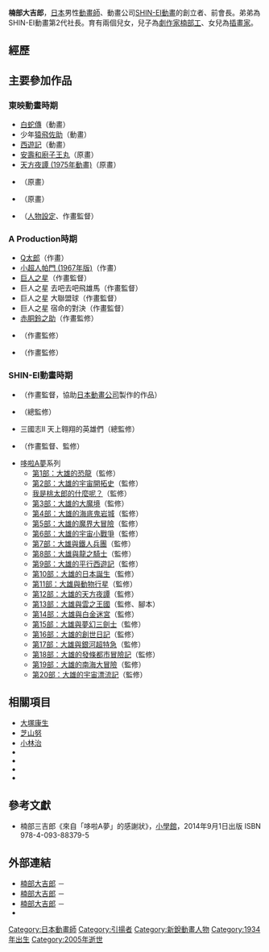 {{Multiple issues|
{{expand language|1=ja|page=藤子・F・不二雄|time=2020-02-19T07:12:34+00:00}}
{{refimprove|time=2019-01-31T16:46:12+00:00}}
}}
{{noteTA
|G1=Doraemon
|1=zh-hans:飞人;zh-hk:神奇小子;zh-tw:小超人帕門;
}}
{{Infobox person
| name          = 楠部 大吉郎
| image         = 
| alt           =
| caption       = 
| birth_date    = {{Birth date|1934|12|10}}
| birth_place   = {{Manchukuo}}
| death_date    = {{death date and age|2005|8|27|1934|12|10}}
| death_place   = {{JPN}}
| death_cause   = 
| nationality   = {{flag|Japan|1947}}
| other_names   =
| occupation    = [[漫畫家|漫畫家]]
| years_active  = 1957年－1999年
| known_for     =
| notable_works = 
}}
{{noteTA|G1=Anime}}
{{japanese|japanese=楠部 大吉郎|kana=くすべ だいきちろう|romaji=Kusube Daikichirō}}
'''楠部大吉郎'''{{BD|1934年|12月10日|2005年|8月27日}}，[[日本|日本]]男性[[動畫師|動畫師]]、動畫公司[[SHIN-EI動畫|SHIN-EI動畫]]的創立者、前會長。弟弟為SHIN-EI動畫第2代社長{{link-ja|楠部三吉郎|楠部三吉郎}}。育有兩個兒女，兒子為[[編劇|劇作家]][[楠部工|楠部工]]、女兒為[[插畫家|插畫家]]{{link-ja|楠部文|楠部文}}。

== 經歷 ==
{{expand section}}

== 主要參加作品 ==
=== 東映動畫時期 ===
* [[白蛇傳|白蛇傳]]（動畫）
* 少年[[猿飛佐助|猿飛佐助]]（動畫）
* [[西遊記|西遊記]]（動畫）
* [[安壽和廚子王丸|安壽和廚子王丸]]（原畫）
* [[天方夜譚_(動畫)|天方夜譚 (1975年動畫)]]（原畫）
* {{link-ja|淘氣王子戰大蛇|わんぱく王子の大蛇退治}}（原畫）
* {{link-ja|汪汪忠臣藏|わんわん忠臣蔵}}（原畫）
* {{link-ja|少年忍者|少年忍者風のフジ丸}}（[[人物設計|人物設定]]、作畫監督）

=== A Production時期 ===
* [[Q太郎|Q太郎]]（作畫）
* [[小超人帕門|小超人帕門 (1967年版)]]（作畫）
* [[巨人之星|巨人之星]]（作畫監督）
* 巨人之星 去吧去吧飛雄馬（作畫監督）
* 巨人之星 大聯盟球（作畫監督）
* 巨人之星 宿命的對決（作畫監督）
* [[赤胴鈴之助|赤胴鈴之助]]（作畫監修）
* {{link-ja|荒野少年神勇|荒野の少年イサム}}（作畫監修）
* {{link-ja|極真派空手道|空手バカ一代}}（作畫監修）

=== SHIN-EI動畫時期 ===
* {{link-ja|おれは鉄兵|おれは鉄兵|好小子}}（作畫監督，協助[[日本動畫公司|日本動畫公司]]製作的作品）
* {{link-ja|三國志 (日本電視台版)|三国志 (日本テレビ)}}（總監修）
* 三國志II 天上翱翔的英雄們（總監修）
* {{link-ja|日本名作童話系列 赤鳥之心|赤い鳥}}（作畫監督、監修）
* [[哆啦A夢_(動畫)|哆啦A夢]]系列
** [[大雄的恐龍|第1部：大雄的恐龍]]（監修）
** [[大雄的宇宙開拓史|第2部：大雄的宇宙開拓史]]（監修）
** [[我是桃太郎的什麼呢？|我是桃太郎的什麼呢？]]（監修） 
** [[大雄的大魔境|第3部：大雄的大魔境]]（監修） 
** [[大雄的海底鬼岩城|第4部：大雄的海底鬼岩城]]（監修） 
** [[大雄的魔界大冒險|第5部：大雄的魔界大冒險]]（監修）
** [[大雄的宇宙小戰爭|第6部：大雄的宇宙小戰爭]]（監修）
** [[大雄與鐵人兵團|第7部：大雄與鐵人兵團]]（監修）
** [[大雄與龍之騎士|第8部：大雄與龍之騎士]]（監修）
** [[大雄的平行西遊記|第9部：大雄的平行西遊記]]（監修）
** [[大雄的日本誕生|第10部：大雄的日本誕生]]（監修）
** [[大雄與動物行星|第11部：大雄與動物行星]]（監修）
** [[大雄的天方夜譚|第12部：大雄的天方夜譚]]（監修）
** [[大雄與雲之王國|第13部：大雄與雲之王國]]（監修、腳本）
** [[大雄與白金迷宮|第14部：大雄與白金迷宮]]（監修）
** [[大雄與夢幻三劍士|第15部：大雄與夢幻三劍士]]（監修）
** [[大雄的創世日記|第16部：大雄的創世日記]]（監修）
** [[大雄與銀河超特急|第17部：大雄與銀河超特急]]（監修）
** [[大雄的發條都市冒險記|第18部：大雄的發條都市冒險記]]（監修）
** [[大雄的南海大冒險|第19部：大雄的南海大冒險]]（監修）
** [[大雄的宇宙漂流記|第20部：大雄的宇宙漂流記]]（監修）

== 相關項目 ==
* [[大塚康生|大塚康生]]
* [[芝山努|芝山努]]
* [[小林治|小林治]]
* {{link-ja|椛島義夫|椛島義夫}}
* {{link-ja|森下圭介|森下圭介}}
* {{link-ja|中村英一|中村英一}}
* {{link-ja|富永貞義|富永貞義}}
<!--== 出處 ==
{{reflist}}-->
== 參考文獻 ==
* 楠部三吉郎《來自「哆啦A夢」的感謝狀》，[[小學館|小學館]]，2014年9月1日出版 ISBN 978-4-093-88379-5

== 外部連結 ==
* [http://www.jmdb.ne.jp/person/p0317110.htm 楠部大吉郎] {{Wayback|url=http://www.jmdb.ne.jp/person/p0317110.htm |date=20201025021743 }} {{ja icon}}－{{link-ja|日本電影資料庫|日本映画データベース}}
* [http://www.allcinema.net/prog/show_p.php?num_p=133664 楠部大吉郎] {{Wayback|url=http://www.allcinema.net/prog/show_p.php?num_p=133664 |date=20190709223659 }} {{ja icon}}－{{link-ja|allcinema|allcinema}}
* [http://www.kinenote.com/main/public/cinema/person.aspx?person_id=102859 楠部大吉郎] {{Wayback|url=http://www.kinenote.com/main/public/cinema/person.aspx?person_id=102859 |date=20201101130738 }} {{ja icon}}－{{link-ja|Kinema旬報電影資料庫|キネマ旬報映画データベース}}
* {{imdb name|id=0476418|name=楠部大吉郎}}

{{DEFAULTSORT:Kusube Daikichirō}}
[[Category:日本動畫師|Category:日本動畫師]]
[[Category:引揚者|Category:引揚者]]
[[Category:新銳動畫人物|Category:新銳動畫人物]]
[[Category:1934年出生|Category:1934年出生]]
[[Category:2005年逝世|Category:2005年逝世]]
